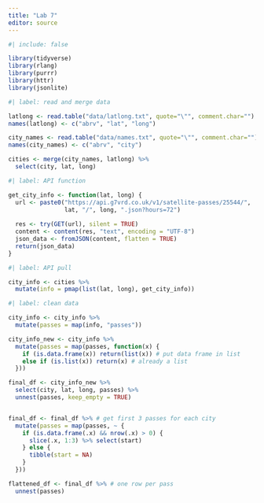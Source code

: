 ```yaml
---
title: "Lab 7"
editor: source
---
```


```r
#| include: false

library(tidyverse)
library(rlang)
library(purrr)
library(httr)
library(jsonlite)
```

```r
#| label: read and merge data

latlong <- read.table("data/latlong.txt", quote="\"", comment.char="")
names(latlong) <- c("abrv", "lat", "long")

city_names <- read.table("data/names.txt", quote="\"", comment.char="")
names(city_names) <- c("abrv", "city")

cities <- merge(city_names, latlong) %>%
  select(city, lat, long)
```

```r
#| label: API function

get_city_info <- function(lat, long) {
  url <- paste0("https://api.g7vrd.co.uk/v1/satellite-passes/25544/",
                lat, "/", long, ".json?hours=72")
  
  res <- try(GET(url), silent = TRUE)
  content <- content(res, "text", encoding = "UTF-8")
  json_data <- fromJSON(content, flatten = TRUE)
  return(json_data)
}
```

```r
#| label: API pull

city_info <- cities %>%
  mutate(info = pmap(list(lat, long), get_city_info))
```


```r
#| label: clean data

city_info <- city_info %>%
  mutate(passes = map(info, "passes"))

city_info_new <- city_info %>%
  mutate(passes = map(passes, function(x) {
    if (is.data.frame(x)) return(list(x)) # put data frame in list
    else if (is.list(x)) return(x) # already a list
  }))

final_df <- city_info_new %>%
  select(city, lat, long, passes) %>%
  unnest(passes, keep_empty = TRUE)


final_df <- final_df %>% # get first 3 passes for each city
  mutate(passes = map(passes, ~ {
    if (is.data.frame(.x) && nrow(.x) > 0) {
      slice(.x, 1:3) %>% select(start)
    } else {
      tibble(start = NA)
    }
  }))

flattened_df <- final_df %>% # one row per pass
  unnest(passes)
```





